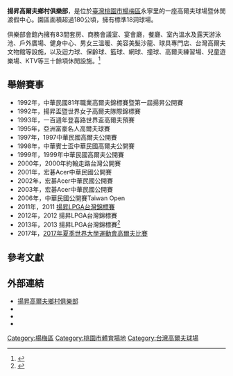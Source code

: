 {{Infobox Golf Facility
|golf_facility_name = 揚昇高爾夫鄉村俱樂部
|image = 
|imagesize=
|caption = 
|country = {{ROC-TW}}
|location = [[桃園市|桃園市]][[楊梅區|楊梅區]]揚昇路256號
|Found = 1992年
|Founder = 
|Chairman = 
|establishment = 
|type = 
|owner = 
|operator = <!-- name of organization/company -->
|holes =  18
|tournaments = 
|website = [http://www.sunrise-golf.com.tw/sunrise/index.php www.sunrise-golf.com.tw]
}}
'''揚昇高爾夫鄉村俱樂部'''，是位於[[臺灣|臺灣]][[桃園市|桃園市]][[楊梅區|楊梅區]]永寧里的一座高爾夫球場暨休閒渡假中心。園區面積超過180公頃，擁有標準18洞球場。

俱樂部會館內擁有83間套房、商務會議室、宴會廳，餐廳、室內溫水及露天游泳池、戶外廣場、健身中心、男女三溫暖、美容美髮沙龍、球具專門店、台灣高爾夫文物館等設施，以及迴力球、保齡球、籃球、網球、撞球、高爾夫練習場、兒童遊樂場、KTV等三十餘項休閒設施。<ref>{{Cite web |url=http://www.sunrise-golf.com.tw/sunrise/index.php?option=com_content&task=view&id=11&Itemid=35 |title=揚昇簡介，揚昇高爾夫鄉村俱樂部官網 |access-date=2016-09-28 |archive-date=2019-05-03 |archive-url=https://web.archive.org/web/20190503145343/https://www.sunrise-golf.com.tw/sunrise/index.php?option=com_content&task=view&id=11&Itemid=35 |dead-url=no }}</ref>

==舉辦賽事==
* 1992年，中華民國81年職業高爾夫錦標賽暨第一屆揚昇公開賽
* 1992年，揚昇盃暨世界女子高爾夫隊際錦標賽
* 1993年，一百週年登喜路世界盃高爾夫預賽
* 1995年，亞洲富豪名人高爾夫球賽
* 1997年，1997中華民國高爾夫公開賽
* 1998年，中華賓士盃中華民國高爾夫公開賽
* 1999年，1999年中華民國高爾夫公開賽
* 2000年，2000年約翰走路台灣公開賽
* 2001年，宏碁Acer中華民國公開賽
* 2002年，宏碁Acer中華民國公開賽
* 2003年，宏碁Acer中華民國公開賽
* 2006年，中華民國公開賽Taiwan Open
* 2011年，2011 [[揚昇LPGA台灣錦標賽|揚昇LPGA台灣錦標賽]]
* 2012年，2012 揚昇LPGA台灣錦標賽
* 2013年，2013 揚昇LPGA台灣錦標賽<ref>{{Cite web |url=http://www.sunrise-golf.com.tw/sunrise/index.php?option=com_content&task=view&id=13&Itemid=38 |title=揚昇大事紀，揚昇高爾夫鄉村俱樂部官網 |access-date=2016-09-28 |archive-date=2019-05-03 |archive-url=https://web.archive.org/web/20190503143859/http://www.sunrise-golf.com.tw/sunrise/index.php?option=com_content&task=view&id=13&Itemid=38 |dead-url=no }}</ref>
* 2017年，[[2017年夏季世界大學運動會高爾夫比賽|2017年夏季世界大學運動會高爾夫比賽]]

==參考文獻==
{{reflist}}

==外部連結==
*[http://www.sunrise-golf.com.tw/sunrise/index.php 揚昇高爾夫鄉村俱樂部] {{Wayback|url=http://www.sunrise-golf.com.tw/sunrise/index.php |date=20201126230723 }}
*{{facebook|sunrisegolfclub}}
*{{instagram|sunrisegolf_official}}
*{{youtube|channel=UC387MOVvkXlRVAbDEA4TsYA}}

{{2017年夏季世界大學運動會}}

[[Category:楊梅區|Category:楊梅區]]
[[Category:桃園市體育場地|Category:桃園市體育場地]]
[[Category:台灣高爾夫球場|Category:台灣高爾夫球場]]